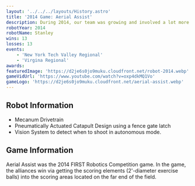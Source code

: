 ---
layout: '../../../layouts/History.astro'
title: '2014 Game: Aerial Assist'
description: During 2014, our team was growing and involved a lot more students from Vestal. We designed a robot with a catapult.
robotYear: 2014
robotName: Stanley
wins: 13
losses: 13
events: 
    - 'New York Tech Valley Regional'
    - 'Virgina Regional'
awards:
featuredImage: 'https://d2je6s0jo9muku.cloudfront.net/robot-2014.webp'
gameVidUrl: 'https://www.youtube.com/watch?v=oxp4dkMQ1Vo'
gameLogo: 'https://d2je6s0jo9muku.cloudfront.net/aerial-assist.webp'
---

## Robot Information

- Mecanum Drivetrain
- Pneumatically Actuated Catapult Design using a fence gate latch
- Vision System to detect when to shoot in autonomous mode.

## Game Information

Aerial Assist was the 2014 FIRST Robotics Competition game. In the game, the alliances win via getting the scoring elements (2'-diameter exercise balls) into the scoring areas located on the far end of the field.
